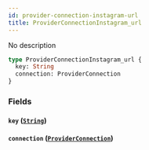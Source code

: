 ```yaml
---
id: provider-connection-instagram-url
title: ProviderConnectionInstagram_url
---
```


No description

```graphql
type ProviderConnectionInstagram_url {
  key: String
  connection: ProviderConnection
}
```

### Fields

#### `key` ([`String`](/v1/scalars/string))

#### `connection` ([`ProviderConnection`](/v1/objects/provider-connection))
